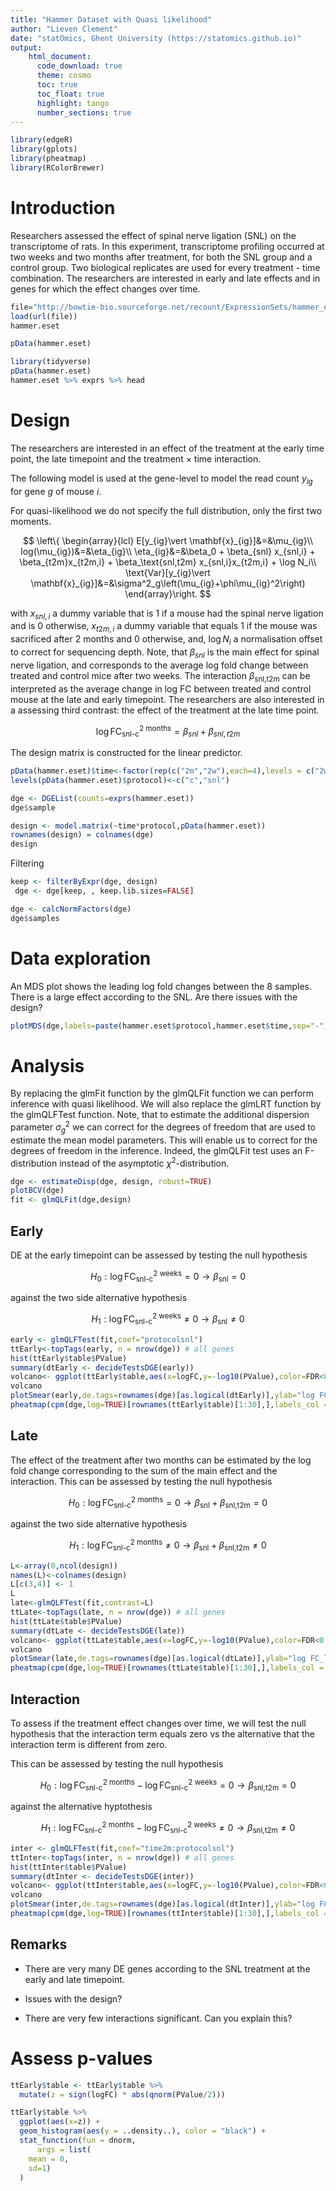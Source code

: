 ```yaml
---
title: "Hammer Dataset with Quasi likelihood"
author: "Lieven Clement"
date: "statOmics, Ghent University (https://statomics.github.io)"
output:
    html_document:
      code_download: true
      theme: cosmo
      toc: true
      toc_float: true
      highlight: tango
      number_sections: true
---
```



```r
library(edgeR)
library(gplots)
library(pheatmap)
library(RColorBrewer)
```

# Introduction

Researchers assessed the effect of spinal nerve ligation (SNL) on the transcriptome of rats. In this experiment, transcriptome profiling occurred at two weeks and two months after treatment, for both the SNL group and a control group. Two biological replicates are used for every treatment - time combination. The researchers are interested in early and late effects and in genes for which the effect changes over time.

```r
file="http://bowtie-bio.sourceforge.net/recount/ExpressionSets/hammer_eset.RData"
load(url(file))
hammer.eset
```

```r
pData(hammer.eset)
````

```r
library(tidyverse)
pData(hammer.eset)
hammer.eset %>% exprs %>% head
```

# Design



The researchers are interested in an effect of the treatment at the early time point, the late timepoint and the treatment $\times$ time interaction.

The following model is used at the gene-level to model the read count $y_{ig}$ for gene $g$ of mouse $i$.

For quasi-likelihood we do not specify the full distribution, only the first two moments.

$$
\left\{
\begin{array}{lcl}
E[y_{ig}\vert \mathbf{x}_{ig}]&=&\mu_{ig}\\
log(\mu_{ig})&=&\eta_{ig}\\
\eta_{ig}&=&\beta_0 + \beta_{snl} x_{snl,i} + \beta_{t2m}x_{t2m,i} + \beta_\text{snl,t2m} x_{snl,i}x_{t2m,i} + \log N_i\\
\text{Var}[y_{ig}\vert \mathbf{x}_{ig}]&=&\sigma^2_g\left(\mu_{ig}+\phi\mu_{ig}^2\right)
\end{array}\right.
$$

with $x_{snl,i}$ a dummy variable that is 1 if a mouse had the spinal nerve ligation and is 0 otherwise, $x_{t2m,i}$ a dummy variable that equals 1 if the mouse was sacrificed after 2 months and 0 otherwise, and, $\log{N}_i$ a normalisation offset to correct for sequencing depth. Note, that $\beta_{snl}$ is the main effect for spinal nerve ligation, and corresponds to the average log fold change between treated and control mice after two weeks. The interaction  $\beta_\text{snl,t2m}$ can be interpreted as the average change in log FC between treated and control mouse at the late and early timepoint. The researchers are also interested in a assessing third contrast: the effect of the treatment at the late time point.

$$ \log \text{FC}^\text{2 months}_\text{snl-c}= \beta_{snl}+\beta_{snl,t2m}$$

The design matrix is constructed for the linear predictor.

```r
pData(hammer.eset)$time<-factor(rep(c("2m","2w"),each=4),levels = c("2w","2m"))
levels(pData(hammer.eset)$protocol)<-c("c","snl")
```

```r
dge <- DGEList(counts=exprs(hammer.eset))
dge$sample
```

```r
design <- model.matrix(~time*protocol,pData(hammer.eset))
rownames(design) = colnames(dge)
design
```

Filtering
```r
keep <- filterByExpr(dge, design)
 dge <- dge[keep, , keep.lib.sizes=FALSE]
```

```r
dge <- calcNormFactors(dge)
dge$samples
```

# Data exploration

An MDS plot shows the leading log fold changes between the 8 samples. There is a large effect according to the SNL. Are there issues with the design?

```r
plotMDS(dge,labels=paste(hammer.eset$protocol,hammer.eset$time,sep="-"),col=as.double(hammer.eset$protocol))
```

# Analysis

By replacing the glmFit function by the glmQLFit function we can perform inference with quasi likelihood.
We will also replace the glmLRT function by the glmQLFTest function. Note, that to estimate the additional dispersion parameter $\sigma^2_g$ we can correct for the degrees of freedom that are used to estimate the mean model parameters. This will enable us to correct for the degrees of freedom in the inference. Indeed, the glmQLFit test uses an F-distribution instead of the asymptotic $\chi^2$-distribution.

```r
dge <- estimateDisp(dge, design, robust=TRUE)  
plotBCV(dge)
fit <- glmQLFit(dge,design)
```


## Early

DE at the early timepoint can be assessed by testing the null hypothesis

$$
H_0: \log \text{FC}^\text{2 weeks}_\text{snl-c}=0 \rightarrow \beta_\text{snl}=0
$$

against the two side alternative hypothesis

$$
H_1: \log \text{FC}^\text{2 weeks}_\text{snl-c}\neq 0 \rightarrow \beta_\text{snl}\neq0
$$

```r
early <- glmQLFTest(fit,coef="protocolsnl")
ttEarly<-topTags(early, n = nrow(dge)) # all genes
hist(ttEarly$table$PValue)
summary(dtEarly <- decideTestsDGE(early))
volcano<- ggplot(ttEarly$table,aes(x=logFC,y=-log10(PValue),color=FDR<0.05)) + geom_point() + scale_color_manual(values=c("black","red"))
volcano
plotSmear(early,de.tags=rownames(dge)[as.logical(dtEarly)],ylab="log FC_late - log FC_early")
pheatmap(cpm(dge,log=TRUE)[rownames(ttEarly$table)[1:30],],labels_col = paste(hammer.eset$protocol,hammer.eset$time,sep="-"))
```


## Late

The effect of the treatment after two months can be estimated by the log fold change corresponding to the sum of the main effect and the interaction.
This can be assessed by testing the null hypothesis

$$
H_0: \log \text{FC}^\text{2 months}_\text{snl-c}=0 \rightarrow \beta_\text{snl}+\beta_\text{snl,t2m}=0
$$

against the two side alternative hypothesis

$$
H_1: \log \text{FC}^\text{2 months}_\text{snl-c}\neq0 \rightarrow \beta_\text{snl}+\beta_\text{snl,t2m}\neq0
$$


```r
L<-array(0,ncol(design))
names(L)<-colnames(design)
L[c(3,4)] <- 1
L
late<-glmQLFTest(fit,contrast=L)
ttLate<-topTags(late, n = nrow(dge)) # all genes
hist(ttLate$table$PValue)
summary(dtLate <- decideTestsDGE(late))
volcano<- ggplot(ttLate$table,aes(x=logFC,y=-log10(PValue),color=FDR<0.05)) + geom_point() + scale_color_manual(values=c("black","red"))
volcano
plotSmear(late,de.tags=rownames(dge)[as.logical(dtLate)],ylab="log FC_late - log FC_early")
pheatmap(cpm(dge,log=TRUE)[rownames(ttLate$table)[1:30],],labels_col = paste(hammer.eset$protocol,hammer.eset$time,sep="-"))
```

## Interaction

To assess if the treatment effect changes over time, we will test the null hypothesis that the interaction term equals zero vs the alternative that the interaction term is different from zero.  

This can be assessed by testing the null hypothesis

$$
H_0: \log \text{FC}^\text{2 months}_\text{snl-c}-\log \text{FC}^\text{2 weeks}_\text{snl-c}=0 \rightarrow \beta_\text{snl,t2m}=0
$$

against the alternative hyptothesis

$$
H_1: \log \text{FC}^\text{2 months}_\text{snl-c}-\log \text{FC}^\text{2 weeks}_\text{snl-c}\neq0 \rightarrow \beta_\text{snl,t2m}\neq0
$$

```r
inter <- glmQLFTest(fit,coef="time2m:protocolsnl")
ttInter<-topTags(inter, n = nrow(dge)) # all genes
hist(ttInter$table$PValue)
summary(dtInter <- decideTestsDGE(inter))
volcano<- ggplot(ttInter$table,aes(x=logFC,y=-log10(PValue),color=FDR<0.05)) + geom_point() + scale_color_manual(values=c("black","red"))
volcano
plotSmear(inter,de.tags=rownames(dge)[as.logical(dtInter)],ylab="log FC_late - log FC_early")
pheatmap(cpm(dge,log=TRUE)[rownames(ttInter$table)[1:30],],labels_col = paste(hammer.eset$protocol,hammer.eset$time,sep="-"))
```

## Remarks

- There are very many DE genes according to the SNL treatment at the early and late timepoint.

- Issues with the design?

- There are very few interactions significant. Can you explain this?

# Assess p-values

```r
ttEarly$table <- ttEarly$table %>%
  mutate(z = sign(logFC) * abs(qnorm(PValue/2)))

ttEarly$table %>%
  ggplot(aes(x=z)) +
  geom_histogram(aes(y = ..density..), color = "black") +
  stat_function(fun = dnorm,
      args = list(
    mean = 0,
    sd=1)
  )
```
